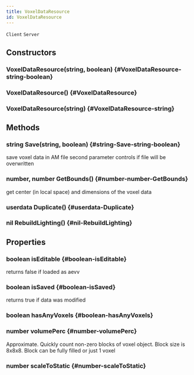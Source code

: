 ```yaml
---
title: VoxelDataResource
id: VoxelDataResource
---
```

`Client`
`Server`

## Constructors

### VoxelDataResource(string, boolean) {#VoxelDataResource-string-boolean}

### VoxelDataResource() {#VoxelDataResource}

### VoxelDataResource(string) {#VoxelDataResource-string}

## Methods

### string Save(string, boolean) {#string-Save-string-boolean}
save voxel data in AM file
second parameter controls if file will be overwritten

### number, number GetBounds() {#number-number-GetBounds}
get center (in local space) and dimensions of the voxel data

### userdata Duplicate() {#userdata-Duplicate}

### nil RebuildLighting() {#nil-RebuildLighting}

## Properties

### boolean isEditable {#boolean-isEditable}
returns false if loaded as aevv

### boolean isSaved {#boolean-isSaved}
returns true if data was modified

### boolean hasAnyVoxels {#boolean-hasAnyVoxels}

### number volumePerc {#number-volumePerc}
Approximate. Quickly count non-zero blocks of voxel object. Block size is 8x8x8. Block can be fully filled or just 1 voxel

### number scaleToStatic {#number-scaleToStatic}

